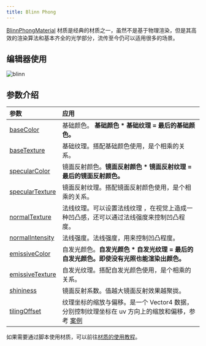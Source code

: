 ```yaml
---
title: Blinn Phong
---
```


[BlinnPhongMaterial](/apis/core/#BlinnPhongMaterial) 材质是经典的材质之一，虽然不是基于物理渲染，但是其高效的渲染算法和基本齐全的光学部分，流传至今仍可以适用很多的场景。

## 编辑器使用

<img src="https://gw.alipayobjects.com/zos/OasisHub/eaa93827-29a4-46ad-b9d3-f179fa200c57/blinn.gif" alt="blinn" style="zoom:100%;" />

## 参数介绍

| 参数 | 应用 |
| :-- | :-- |
| [baseColor](/apis/core/#BlinnPhongMaterial-baseColor) | 基础颜色。 **基础颜色 \* 基础纹理 = 最后的基础颜色。** |
| [baseTexture](/apis/core/#BlinnPhongMaterial-baseTexture) | 基础纹理。搭配基础颜色使用，是个相乘的关系。 |
| [specularColor](/apis/core/#BlinnPhongMaterial-specularColor) | 镜面反射颜色。**镜面反射颜色 \* 镜面反射纹理 = 最后的镜面反射颜色。** |
| [specularTexture](/apis/core/#BlinnPhongMaterial-specularTexture) | 镜面反射纹理。搭配镜面反射颜色使用，是个相乘的关系。 |
| [normalTexture](/apis/core/#BlinnPhongMaterial-normalTexture) | 法线纹理。可以设置法线纹理 ，在视觉上造成一种凹凸感，还可以通过法线强度来控制凹凸程度。 |
| [normalIntensity ](/apis/core/#BlinnPhongMaterial-normalIntensity) | 法线强度。法线强度，用来控制凹凸程度。 |
| [emissiveColor](/apis/core/#BlinnPhongMaterial-emissiveColor) | 自发光颜色。**自发光颜色 \* 自发光纹理 = 最后的自发光颜色。即使没有光照也能渲染出颜色。** |
| [emissiveTexture](/apis/core/#BlinnPhongMaterial-emissiveTexture) | 自发光纹理。搭配自发光颜色使用，是个相乘的关系。 |
| [shininess](/apis/core/#BlinnPhongMaterial-shininess) | 镜面反射系数。值越大镜面反射效果越聚拢。 |
| [tilingOffset](/apis/core/#BlinnPhongMaterial-tilingOffset) | 纹理坐标的缩放与偏移。是一个 Vector4 数据，分别控制纹理坐标在 uv 方向上的缩放和偏移，参考 [案例](/embed/tiling-offset) |

如果需要通过脚本使用材质，可以前往[材质的使用教程](/docs/graphics/material/examples/create/#3-脚本方式)。

